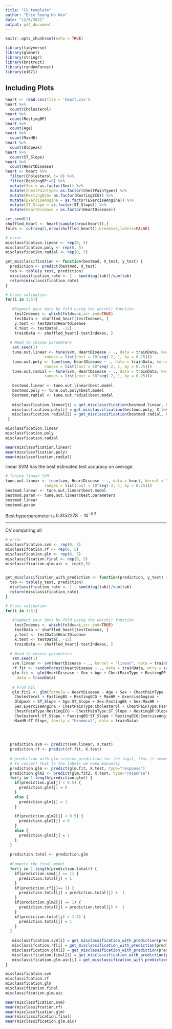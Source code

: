 ```yaml
---
title: "CV_template"
author: "Erie Seong Ho Han"
date: "12/6/2021"
output: pdf_document
---
```


```r
knitr::opts_chunk$set(echo = TRUE)
```


```r
library(tidyverse)
library(glmnet)
library(stringr)
library(bnstruct)
library(randomForest)
library(e1071)
```

## Including Plots

```r
heart <- read.csv(file = 'heart.csv')
heart %>% 
  count(Cholesterol)
heart %>% 
  count(RestingBP)
heart %>% 
  count(Age)
heart %>% 
  count(MaxHR)
heart %>% 
  count(Oldpeak)
heart %>% 
  count(ST_Slope)
heart %>% 
  count(HeartDisease)
heart <- heart %>% 
  filter(Cholesterol != 0) %>% 
  filter(RestingBP!=0) %>% 
  mutate(Sex = as.factor(Sex)) %>% 
  mutate(ChestPainType= as.factor(ChestPainType)) %>% 
  mutate(RestingECG= as.factor(RestingECG)) %>%
  mutate(ExerciseAngina = as.factor(ExerciseAngina)) %>%
  mutate(ST_Slope = as.factor(ST_Slope)) %>%
  mutate(HeartDisease = as.factor(HeartDisease)) 

```

```r
set.seed(1)
shuffled_heart <- heart[sample(nrow(heart)),]
folds <- cut(seq(1,nrow(shuffled_heart)),breaks=5,labels=FALSE)
```


```r
# error
misclassfication.linear <- rep(0, 5)
misclassfication.poly <- rep(0, 5)
misclassfication.radial <- rep(0, 5)

get_misclassification <- function(bestmod, X_test, y_test) {
  prediction <- predict(bestmod, X_test)
  tab <- table(y_test, prediction)
  misclassification_rate <- 1 - sum(diag(tab))/sum(tab)
  return(misclassification_rate)
}

# Cross validation
for(i in 1:5){
  
   #Segment your data by fold using the which() function 
    testIndexes <- which(folds==i,arr.ind=TRUE)
    testData <- shuffled_heart[testIndexes, ]
    y.test <- testData$HeartDisease
    X.test <- testData[, -12]
    trainData <- shuffled_heart[-testIndexes, ]
    
  # Need to choose parameters
   set.seed(1)
   tune.out.linear <- tune(svm, HeartDisease ~ ., data = trainData, kernel = "linear",
                 ranges = list(cost = 10^seq(-2, 1, by = 0.25)))
   tune.out.poly <- tune(svm, HeartDisease ~ ., data = trainData, kernel = "poly", degree=2,
                 ranges = list(cost = 10^seq(-2, 1, by = 0.25)))
   tune.out.radial <- tune(svm, HeartDisease ~ ., data = trainData, kernel = "radial",
                 ranges = list(cost = 10^seq(-2, 1, by = 0.25)))
   
   bestmod.linear <- tune.out.linear$best.model
   bestmod.poly <- tune.out.poly$best.model
   bestmod.radial <- tune.out.radial$best.model
   
   misclassfication.linear[i] = get_misclassification(bestmod.linear, X.test, y.test)
   misclassfication.poly[i] = get_misclassification(bestmod.poly, X.test, y.test)
   misclassfication.radial[i] = get_misclassification(bestmod.radial, X.test, y.test)
 }

misclassfication.linear
misclassfication.poly
misclassfication.radial
```
```r
mean(misclassfication.linear)
mean(misclassfication.poly)
mean(misclassfication.radial)
```
linear SVM has the best estimated test accuracy on average.

```r
# Tuning linear SVM
tune.out.linear <- tune(svm, HeartDisease ~ ., data = heart, kernel = "linear",
                 ranges = list(cost = 10^seq(-2, 1, by = 0.25)))
bestmod.linear <- tune.out.linear$best.model
bestmod.param <- tune.out.linear$best.parameters
bestmod.linear
bestmod.param
```

Best hyperparameter is $0.3152278 = 10^{-0.5}$



---------------
CV comparing all

```r
# error
misclassfication.svm <- rep(0, 5)
misclassifcation.rf <- rep(0, 5)
misclassfication.glm <- rep(0, 5)
misclassification.final <- rep(0, 5)
misclassification.glm.aic <- rep(0,5)


get_misclassification_with_prediction <- function(prediction, y_test) {
  tab <- table(y_test, prediction)
  misclassification_rate <- 1 - sum(diag(tab))/sum(tab)
  return(misclassification_rate)
}

# Cross validation
for(i in 1:5){
  
   #Segment your data by fold using the which() function 
    testIndexes <- which(folds==i,arr.ind=TRUE)
    testData <- shuffled_heart[testIndexes, ]
    y.test <- testData$HeartDisease
    X.test <- testData[, -12]
    trainData <- shuffled_heart[-testIndexes, ]
    
  # Need to choose parameters
   set.seed(1)
   svm.linear <- svm(HeartDisease ~ ., kernel = "linear", data = trainData, cost = 0.3152278)
   rf.fit <- randomForest(HeartDisease ~ ., data = trainData, mtry = sqrt(11), ntree = 1000)
   glm.fit <- glm(HeartDisease ~ Sex + Age + ChestPainType + RestingBP + Oldpeak + FastingBS+ ST_Slope+ MaxHR + RestingECG + ExerciseAngina + Cholesterol +  Age*Sex + Age*ChestPainType + Age*RestingBP+ Age*Oldpeak+Sex*ChestPainType + Sex*FastingBS+ Sex*Oldpeak + Sex*ST_Slope+ ChestPainType*FastingBS+ ChestPainType*MaxHR + ChestPainType*RestingECG + ChestPainType*ExerciseAngina + ChestPainType*Oldpeak + ChestPainType*ST_Slope + RestingBP*Cholesterol + RestingBP*ExerciseAngina + RestingBP*Oldpeak + RestingBP*ST_Slope + Cholesterol*ExerciseAngina + FastingBS*RestingECG + FastingBS*ST_Slope + RestingECG*ST_Slope + ExerciseAngina*Oldpeak + ExerciseAngina*ST_Slope + Oldpeak*ST_Slope , family = "binomial", 
     data = trainData)
   
   # From AIC
   glm.fit2 <- glm(formula = HeartDisease ~ Age + Sex + ChestPainType + RestingBP + 
    Cholesterol + FastingBS + RestingECG + MaxHR + ExerciseAngina + 
    Oldpeak + ST_Slope + Age:ST_Slope + Sex:FastingBS + Sex:MaxHR + 
    Sex:ExerciseAngina + ChestPainType:Cholesterol + ChestPainType:FastingBS + 
    ChestPainType:RestingECG + ChestPainType:ST_Slope + RestingBP:Oldpeak + 
    Cholesterol:ST_Slope + FastingBS:ST_Slope + RestingECG:ExerciseAngina + 
    MaxHR:ST_Slope, family = "binomial", data = trainData)

   
   
   
  prediction.svm <- predict(svm.linear, X.test)
  prediction.rf <- predict(rf.fit, X.test)
  
  # prediction with glm returns prediction for the logit, thus it seems that it's necessary
  # to convert that to the labels we need manually
  prediction.glm <- predict(glm.fit, X.test, type="response")
  prediction.glm2 <- predict(glm.fit2, X.test, type="response")
  for(j in 1:length(prediction.glm)) {
    if(prediction.glm[j] < 0.5) {
      prediction.glm[j] = 0
    }
    else {
      prediction.glm[j] = 1
    }
    
    if(prediction.glm2[j] < 0.5) {
      prediction.glm2[j] = 0
    }
    else {
      prediction.glm2[j] = 1
    }
  }
  
  prediction.total <- prediction.glm
  
  #Compute the final model
  for(j in 1:length(prediction.total)) {
    if(prediction.svm[j] == 1) {
      prediction.total[j] = 1
    }
    if(prediction.rf[j]== 1) {
      prediction.total[j] = prediction.total[j] +  1
    }
    if(prediction.glm2[j] == 1) {
      prediction.total[j] = prediction.total[j] +  1
    }
    if(prediction.total[j] > 1.5) {
      prediction.total[j] = 1
    }
  }
   
   misclassfication.svm[i] = get_misclassification_with_prediction(prediction.svm, y.test)
   misclassifcation.rf[i] = get_misclassification_with_prediction(prediction.rf, y.test)
   misclassfication.glm[i] = get_misclassification_with_prediction(prediction.glm, y.test)
   misclassification.final[i] = get_misclassification_with_prediction(prediction.total, y.test)
   misclassification.glm.aic[i] = get_misclassification_with_prediction(prediction.glm2, y.test)
}
```

```r
misclassfication.svm
misclassifcation.rf
misclassfication.glm
misclassification.final
misclassification.glm.aic
```

```r
mean(misclassfication.svm)
mean(misclassifcation.rf)
mean(misclassfication.glm)
mean(misclassification.final)
mean(misclassification.glm.aic)
```
